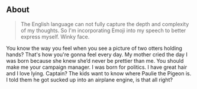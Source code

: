## About

> The English language can not fully capture the depth and complexity of my thoughts.
So I'm incorporating Emoji into my speech to better express myself. Winky face.

You know the way you feel when you see a picture of two otters holding hands?
That's how you're gonna feel every day. My mother cried the day I was born because she knew
she’d never be prettier than me. You should make me your campaign manager.
I was born for politics. I have great hair and I love lying.
Captain? The kids want to know where Paulie the Pigeon is.
I told them he got sucked up into an airplane engine, is that all right?
